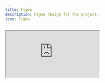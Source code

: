 ```yaml
---
title: Figma
description: Figma design for the project.
icon: Figma
---
```


<Card
    title="Link to Figma"
    className="mt-4"
    href="https://www.figma.com/design/hJzlOgeBylo7UBcMWTZafD/MTAA-2025?node-id=12-40&t=JTjvtUcyg47imjuV-1"
/>

<iframe
    className="card !p-0 overflow-hidden w-full aspect-[4/3]"
    src="https://embed.figma.com/design/hJzlOgeBylo7UBcMWTZafD/MTAA-2025?node-id=12-40&embed-host=share"
    allowFullScreen>
</iframe>